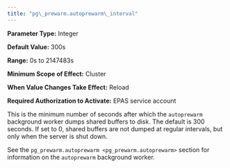 ```yaml
---
title: "pg\_prewarm.autoprewarm\_interval"
---
```


<div id="pg_prewarm.autoprewarm_interval" class="registered_link"></div>




**Parameter Type:** Integer

**Default Value:** 300s

**Range:** 0s to 2147483s

**Minimum Scope of Effect:** Cluster

**When Value Changes Take Effect:** Reload

**Required Authorization to Activate:** EPAS service account

This is the minimum number of seconds after which the `autoprewarm` background worker dumps shared buffers to disk. The default is 300 seconds. If set to 0, shared buffers are not dumped at regular intervals, but only when the server is shut down.

See the `pg_prewarm.autoprewarm <pg_prewarm.autoprewarm>` section for information on the `autoprewarm` background worker.
